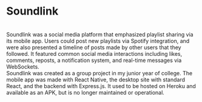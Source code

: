 # Soundlink
<br />
Soundlink was a social media platform that emphasized playlist sharing via its mobile app. Users could post new playlists via Spotify integration, and were also presented a timeline of posts made by other users that they followed. It featured common social media interactions including likes, comments, reposts, a notification system, and real-time messages via WebSockets.
<br />
Soundlink was created as a group project in my junior year of college. The mobile app was made with React Native, the desktop site with standard React, and the backend with Express.js. It used to be hosted on Heroku and available as an APK, but is no longer maintained or operational.